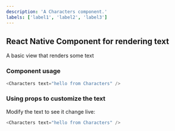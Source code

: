 ```yaml
---
description: 'A Characters component.'
labels: ['label1', 'label2', 'label3']
---
```



## React Native Component for rendering text

A basic view that renders some text

### Component usage
```js
<Characters text="hello from Characters" />
```

### Using props to customize the text

Modify the text to see it change live:
```js live
<Characters text="hello from Characters" />
```
